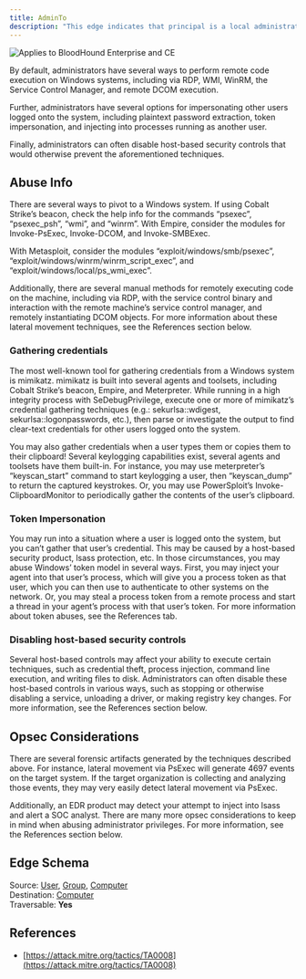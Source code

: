 ---
title: AdminTo
description: "This edge indicates that principal is a local administrator on the target computer."
---

<img noZoom src="/assets/enterprise-AND-community-edition-pill-tag.svg" alt="Applies to BloodHound Enterprise and CE"/>


 By default, administrators have several ways to perform remote code execution on Windows systems, including via RDP, WMI, WinRM, the Service Control Manager, and remote DCOM execution.

Further, administrators have several options for impersonating other users logged onto the system, including plaintext password extraction, token impersonation, and injecting into processes running as another user.

Finally, administrators can often disable host-based security controls that would otherwise prevent the aforementioned techniques.

## Abuse Info

There are several ways to pivot to a Windows system. If using Cobalt Strike’s beacon, check the help info for the commands “psexec”, “psexec_psh”, “wmi”, and “winrm”. With Empire, consider the modules for Invoke-PsExec, Invoke-DCOM, and Invoke-SMBExec.

With Metasploit, consider the modules “exploit/windows/smb/psexec”, “exploit/windows/winrm/winrm\_script\_exec”, and “exploit/windows/local/ps\_wmi\_exec”.

Additionally, there are several manual methods for remotely executing code on the machine, including via RDP, with the service control binary and interaction with the remote machine’s service control manager, and remotely instantiating DCOM objects. For more information about these lateral movement techniques, see the References section below.

### Gathering credentials

The most well-known tool for gathering credentials from a Windows system is mimikatz. mimikatz is built into several agents and toolsets, including Cobalt Strike’s beacon, Empire, and Meterpreter. While running in a high integrity process with SeDebugPrivilege, execute one or more of mimikatz’s credential gathering techniques (e.g.: sekurlsa::wdigest, sekurlsa::logonpasswords, etc.), then parse or investigate the output to find clear-text credentials for other users logged onto the system.

You may also gather credentials when a user types them or copies them to their clipboard! Several keylogging capabilities exist, several agents and toolsets have them built-in. For instance, you may use meterpreter’s “keyscan\_start” command to start keylogging a user, then “keyscan\_dump” to return the captured keystrokes. Or, you may use PowerSploit’s Invoke-ClipboardMonitor to periodically gather the contents of the user’s clipboard.

### Token Impersonation

You may run into a situation where a user is logged onto the system, but you can’t gather that user’s credential. This may be caused by a host-based security product, lsass protection, etc. In those circumstances, you may abuse Windows’ token model in several ways. First, you may inject your agent into that user’s process, which will give you a process token as that user, which you can then use to authenticate to other systems on the network. Or, you may steal a process token from a remote process and start a thread in your agent’s process with that user’s token. For more information about token abuses, see the References tab.

### Disabling host-based security controls

Several host-based controls may affect your ability to execute certain techniques, such as credential theft, process injection, command line execution, and writing files to disk. Administrators can often disable these host-based controls in various ways, such as stopping or otherwise disabling a service, unloading a driver, or making registry key changes. For more information, see the References section below.

## Opsec Considerations

There are several forensic artifacts generated by the techniques described above. For instance, lateral movement via PsExec will generate 4697 events on the target system. If the target organization is collecting and analyzing those events, they may very easily detect lateral movement via PsExec.

Additionally, an EDR product may detect your attempt to inject into lsass and alert a SOC analyst. There are many more opsec considerations to keep in mind when abusing administrator privileges. For more information, see the References section below.

## Edge Schema

Source: [User](https://github.com/SpecterOps/bloodhound-docs/blob/main//resources/nodes/user), [Group](https://github.com/SpecterOps/bloodhound-docs/blob/main//resources/nodes/group), [Computer](https://github.com/SpecterOps/bloodhound-docs/blob/main//resources/nodes/computer)  
Destination: [Computer](https://github.com/SpecterOps/bloodhound-docs/blob/main//resources/nodes/computer)  
Traversable: **Yes**  

## References

* [https://attack.mitre.org/tactics/TA0008](https://attack.mitre.org/tactics/TA0008)